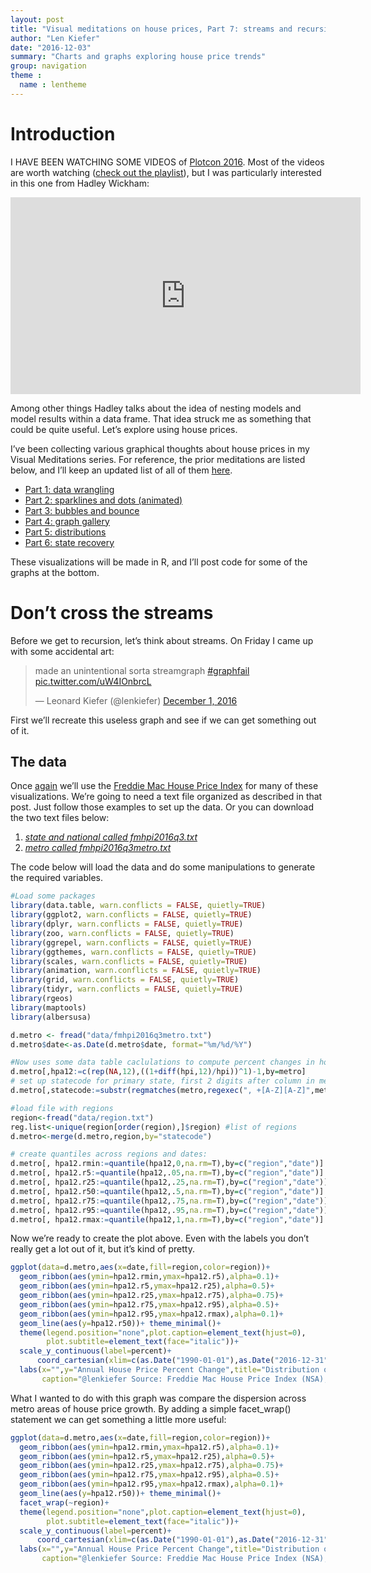 ```yaml
---
layout: post
title: "Visual meditations on house prices, Part 7: streams and recursion"
author: "Len Kiefer"
date: "2016-12-03"
summary: "Charts and graphs exploring house price trends"
group: navigation
theme :
  name : lentheme
---
```

# Introduction

I HAVE BEEN WATCHING SOME VIDEOS of [Plotcon 2016](https://plotcon.plot.ly/).  Most of the videos are worth watching ([check out the playlist](https://www.youtube.com/playlist?list=PLR7d32uh__xbrzSdfzxxCxCEFQnt7BcOj)), but I was particularly interested in this one from Hadley Wickham:

<iframe width="560" height="315" src="https://www.youtube.com/embed/cU0-NrUxRw4?list=PLR7d32uh__xbrzSdfzxxCxCEFQnt7BcOj" frameborder="0" allowfullscreen></iframe>

Among other things Hadley talks about the idea of nesting models and model results within a data frame.  That idea struck me as something that could be quite useful. Let's explore using house prices.

I've been collecting various graphical thoughts about house prices in my Visual Meditations series. For reference, the prior meditations are listed below, and I'll keep an updated list of all of them [here]({% post_url 2016-05-08-visual-meditations-on-house-prices %}).


* [Part 1: data wrangling ]({% post_url 2016-05-08-visual-meditations-on-house-prices-part1 %})
* [Part 2: sparklines and dots (animated) ]({% post_url 2016-05-08-visual-meditations-on-house-prices-part2 %})
* [Part 3: bubbles and bounce ]({% post_url 2016-05-10-visual-meditations-on-house-prices-part3 %})
* [Part 4: graph gallery ]({% post_url 2016-05-14-visual-meditations-on-house-prices-part4 %})
* [Part 5: distributions ]({% post_url 2016-08-13-visual-meditations-on-house-prices-part5 %})
* [Part 6: state recovery ]({% post_url 2016-11-03-visual-meditations-on-house-prices-part6 %})

These visualizations will be made in R, and I'll post code for some of the graphs at the bottom.


# Don't cross the streams

Before we get to recursion, let's think about streams.  On Friday I came up with some accidental art:

<blockquote class="twitter-tweet" data-lang="en"><p lang="en" dir="ltr">made an unintentional sorta streamgraph <a href="https://twitter.com/hashtag/graphfail?src=hash">#graphfail</a> <a href="https://t.co/uW4IOnbrcL">pic.twitter.com/uW4IOnbrcL</a></p>&mdash; Leonard Kiefer (@lenkiefer) <a href="https://twitter.com/lenkiefer/status/804448317891457024">December 1, 2016</a></blockquote>
<script async src="//platform.twitter.com/widgets.js" charset="utf-8"></script>

First we'll recreate this useless graph and see if we can get something out of it.

## The data

Once [again]({% post_url 2016-05-08-visual-meditations-on-house-prices-part1 %}) we'll use the [Freddie Mac House Price Index](http://www.freddiemac.com/finance/house_price_index.html) for many of these visualizations.  We're going to need a text file organized as described in that post. Just follow those examples to set up the data. Or you can download the two text files below:

1. [*state and national called fmhpi2016q3.txt*]({{ site.url }}/img/charts_nov_3_2016/fmhpi2016q3.txt)
2. [*metro called fmhpi2016q3metro.txt*]({{ site.url }}/img/charts_nov_3_2016/fmhpi2016q3metro.txt)

The code below will load the data and do some manipulations to generate the required variables.

``` r
#Load some packages
library(data.table, warn.conflicts = FALSE, quietly=TRUE)
library(ggplot2, warn.conflicts = FALSE, quietly=TRUE)
library(dplyr, warn.conflicts = FALSE, quietly=TRUE)
library(zoo, warn.conflicts = FALSE, quietly=TRUE)
library(ggrepel, warn.conflicts = FALSE, quietly=TRUE)
library(ggthemes, warn.conflicts = FALSE, quietly=TRUE)
library(scales, warn.conflicts = FALSE, quietly=TRUE)
library(animation, warn.conflicts = FALSE, quietly=TRUE)
library(grid, warn.conflicts = FALSE, quietly=TRUE)
library(tidyr, warn.conflicts = FALSE, quietly=TRUE)
library(rgeos)
library(maptools)
library(albersusa)

d.metro <- fread("data/fmhpi2016q3metro.txt")
d.metro$date<-as.Date(d.metro$date, format="%m/%d/%Y")

#Now uses some data table caclulations to compute percent changes in house prices by state/metro
d.metro[,hpa12:=c(rep(NA,12),((1+diff(hpi,12)/hpi))^1)-1,by=metro]  
# set up statecode for primary state, first 2 digits after column in metro name
d.metro[,statecode:=substr(regmatches(metro,regexec(", +[A-Z][A-Z]",metro)),3,4)]

#load file with regions
region<-fread("data/region.txt")
reg.list<-unique(region[order(region),]$region) #list of regions
d.metro<-merge(d.metro,region,by="statecode")

# create quantiles across regions and dates:
d.metro[, hpa12.rmin:=quantile(hpa12,0,na.rm=T),by=c("region","date")]
d.metro[, hpa12.r5:=quantile(hpa12,.05,na.rm=T),by=c("region","date")]
d.metro[, hpa12.r25:=quantile(hpa12,.25,na.rm=T),by=c("region","date")]
d.metro[, hpa12.r50:=quantile(hpa12,.5,na.rm=T),by=c("region","date")]
d.metro[, hpa12.r75:=quantile(hpa12,.75,na.rm=T),by=c("region","date")]
d.metro[, hpa12.r95:=quantile(hpa12,.95,na.rm=T),by=c("region","date")]
d.metro[, hpa12.rmax:=quantile(hpa12,1,na.rm=T),by=c("region","date")]
```

Now we're ready to create the plot above.  Even with the labels you don't really get a lot out of it, but it's kind of pretty.


```r
ggplot(data=d.metro,aes(x=date,fill=region,color=region))+
  geom_ribbon(aes(ymin=hpa12.rmin,ymax=hpa12.r5),alpha=0.1)+
  geom_ribbon(aes(ymin=hpa12.r5,ymax=hpa12.r25),alpha=0.5)+
  geom_ribbon(aes(ymin=hpa12.r25,ymax=hpa12.r75),alpha=0.75)+
  geom_ribbon(aes(ymin=hpa12.r75,ymax=hpa12.r95),alpha=0.5)+
  geom_ribbon(aes(ymin=hpa12.r95,ymax=hpa12.rmax),alpha=0.1)+
  geom_line(aes(y=hpa12.r50))+ theme_minimal()+
  theme(legend.position="none",plot.caption=element_text(hjust=0),
        plot.subtitle=element_text(face="italic"))+
  scale_y_continuous(label=percent)+
      coord_cartesian(xlim=c(as.Date("1990-01-01"),as.Date("2016-12-31")))+
  labs(x="",y="Annual House Price Percent Change",title="Distribution of year-over-year house price growth across metros", subtitle="Black line median metro, central region 25th to 75th percentiles,\nlighter regions are 5th to 25th (75th to 95th) and min to 5th (95th to max)",
       caption="@lenkiefer Source: Freddie Mac House Price Index (NSA), metros assigned to region based on primary state.")
```

What I wanted to do with this graph was compare the dispersion across metro areas of house price growth.  By adding a simple facet_wrap() statement we can get something a little more useful:

```r
ggplot(data=d.metro,aes(x=date,fill=region,color=region))+
  geom_ribbon(aes(ymin=hpa12.rmin,ymax=hpa12.r5),alpha=0.1)+
  geom_ribbon(aes(ymin=hpa12.r5,ymax=hpa12.r25),alpha=0.5)+
  geom_ribbon(aes(ymin=hpa12.r25,ymax=hpa12.r75),alpha=0.75)+
  geom_ribbon(aes(ymin=hpa12.r75,ymax=hpa12.r95),alpha=0.5)+
  geom_ribbon(aes(ymin=hpa12.r95,ymax=hpa12.rmax),alpha=0.1)+
  geom_line(aes(y=hpa12.r50))+ theme_minimal()+
  facet_wrap(~region)+
  theme(legend.position="none",plot.caption=element_text(hjust=0),
        plot.subtitle=element_text(face="italic"))+
  scale_y_continuous(label=percent)+
      coord_cartesian(xlim=c(as.Date("1990-01-01"),as.Date("2016-12-31")))+
  labs(x="",y="Annual House Price Percent Change",title="Distribution of year-over-year house price growth across metros", subtitle="Black line median metro, central region 25th to 75th percentiles,\nlighter regions are 5th to 25th (75th to 95th) and min to 5th (95th to max)",
       caption="@lenkiefer Source: Freddie Mac House Price Index (NSA), metros assigned to region based on primary state.")
```
